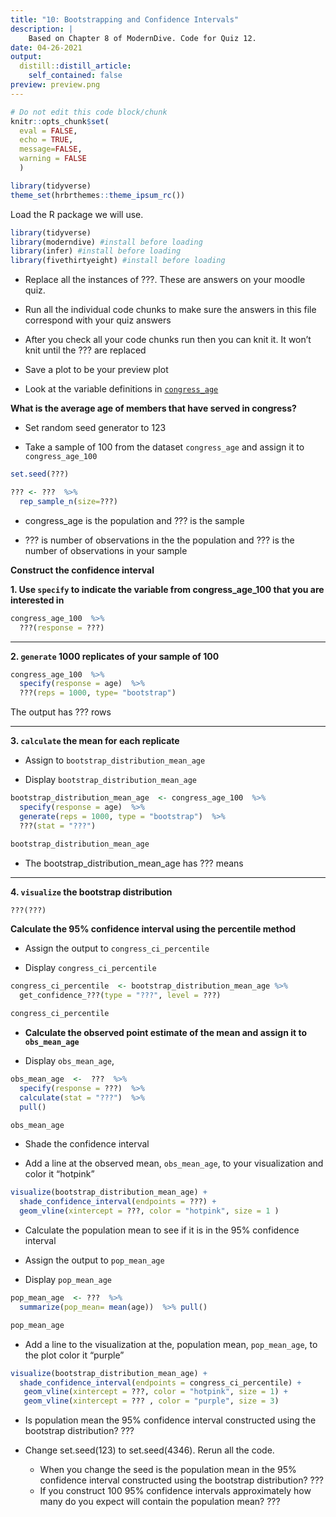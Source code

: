 ```yaml
---
title: "10: Bootstrapping and Confidence Intervals"
description: |
    Based on Chapter 8 of ModernDive. Code for Quiz 12. 
date: 04-26-2021
output:
  distill::distill_article:
    self_contained: false
preview: preview.png
---
```


```r
# Do not edit this code block/chunk
knitr::opts_chunk$set(
  eval = FALSE,
  echo = TRUE, 
  message=FALSE, 
  warning = FALSE
  )

library(tidyverse)
theme_set(hrbrthemes::theme_ipsum_rc())
```


Load the R package we will use.

```r
library(tidyverse)
library(moderndive) #install before loading
library(infer) #install before loading
library(fivethirtyeight) #install before loading
```


- Replace all the instances of ???. These are answers on your moodle quiz.  

* Run all the individual code chunks to make sure the answers in this file correspond with your quiz answers

* After you check all your code chunks run then you can knit it.  It won't knit until the ??? are replaced

* Save a plot to be your preview plot

- Look at the variable definitions in [`congress_age`](https://fivethirtyeight-r.netlify.app/reference/congress_age.html)

**What is the average age of members that have served in congress?**

* Set random seed generator to 123

* Take a sample of 100 from the dataset `congress_age` and assign it to `congress_age_100`


```r
set.seed(???)

??? <- ???  %>% 
  rep_sample_n(size=???)
```

* congress_age is the population and ??? is the sample

* ??? is number of observations in the the population and ??? is the number of observations in your sample


**Construct the confidence interval**

**1. Use `specify` to indicate the variable from congress_age_100 that you are interested in** 

```r
congress_age_100  %>% 
  ???(response = ???)
```

****

**2. `generate` 1000 replicates of your sample of 100**

```r
congress_age_100  %>% 
  specify(response = age)  %>% 
  ???(reps = 1000, type= "bootstrap")
```

The output has ??? rows

****

**3. `calculate` the mean for each replicate** 

- Assign to `bootstrap_distribution_mean_age`

- Display `bootstrap_distribution_mean_age`

```r
bootstrap_distribution_mean_age  <- congress_age_100  %>% 
  specify(response = age)  %>% 
  generate(reps = 1000, type = "bootstrap")  %>% 
  ???(stat = "???")

bootstrap_distribution_mean_age
```

- The bootstrap_distribution_mean_age has ??? means

****

**4. `visualize` the bootstrap distribution**


```r
???(???) 
```


**Calculate the 95% confidence interval using the percentile method**

- Assign the output to `congress_ci_percentile` 

- Display `congress_ci_percentile` 

```r
congress_ci_percentile  <- bootstrap_distribution_mean_age %>% 
  get_confidence_???(type = "???", level = ???)

congress_ci_percentile
```


- **Calculate the observed point estimate of the mean and assign it to `obs_mean_age`**

- Display `obs_mean_age`,

```r
obs_mean_age  <-  ???  %>% 
  specify(response = ???)  %>% 
  calculate(stat = "???")  %>% 
  pull()

obs_mean_age
```

- Shade the confidence interval

- Add a line at the observed mean, `obs_mean_age`,  to your visualization and color it "hotpink"

```r
visualize(bootstrap_distribution_mean_age) +
  shade_confidence_interval(endpoints = ???) + 
  geom_vline(xintercept = ???, color = "hotpink", size = 1 )
```

- Calculate the population mean to see if it is in the 95% confidence interval

- Assign the output to `pop_mean_age`

- Display `pop_mean_age`

```r
pop_mean_age  <- ???  %>% 
  summarize(pop_mean= mean(age))  %>% pull()

pop_mean_age
```

- Add a line to the visualization at the, population mean, `pop_mean_age`, to the plot color it "purple"

```r
visualize(bootstrap_distribution_mean_age) +
  shade_confidence_interval(endpoints = congress_ci_percentile) + 
   geom_vline(xintercept = ???, color = "hotpink", size = 1) +
   geom_vline(xintercept = ??? , color = "purple", size = 3)

```

- Is population mean the 95% confidence interval constructed using the bootstrap distribution? ???

- Change set.seed(123) to set.seed(4346).  Rerun all the code.

    - When you change the seed is the population mean in the 95% confidence interval constructed using the bootstrap distribution? ???
    - If you construct 100 95% confidence intervals approximately how many do you expect will contain the population mean? ???



